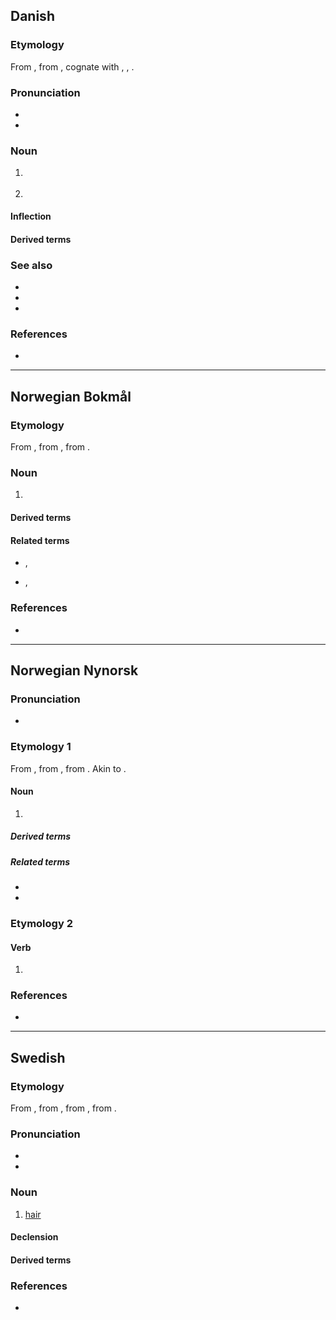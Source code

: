 {{also|har|Har|hár|Hár|hār|här|Appendix:Variations of "har"}}
==Danish==

===Etymology===
From {{der|da|non|hár}}, from {{der|da|gem-pro|*hērą}}, cognate with {{cog|en|hair}}, {{cog|de|Haar}}, {{cog|nl|haar}}.

===Pronunciation===
* {{IPA|da|/hɔːˀr/|[ˈhɒˀ]}}
* {{homophones|da|hård}}

===Noun===
{{wikipedia|lang=da}}
{{da-noun|et}}

# {{lb|da|uncountable}} {{l|en|hair}} {{q|collectively}}
#:{{ux|da|Dit '''hår''' er pænt.|Your '''hair''' looks nice.}}
# {{lb|da|countable}} {{l|en|hair}} {{q|single [[strand]] of hair}}
#:{{ux|da|Der er et '''hår''' i min suppe.|There is a '''hair''' in my soup.}}

====Inflection====
{{da-decl|et}}

====Derived terms====
{{der4|da
|behåret
|behåring
|dyrehår
|dækhår
|gråhåret
|hundehår
|hvidhåret
|håraffald
|håret
|hårbalsam
|hårbund
|hårbånd
|hårbørste
|hårfager
|hårfarve
|hårfin
|hårfjerning
|hårkar
|hårlak
|hårløs
|hårmode
|hårnet
|hårnål
|hårpisk
|hårpleje
|hårsbred
|hårshampoo
|hårsløjfe
|hårspids
|hårspænde
|hårtot
|hårtrukken
|hårtype
|hårtørrer
|hårvask
|hårvækst
|kattehår
|knurhår
|lyshåret
|morgenhår
|mørkhåret
|næsehår
|rødhåret
|skæghår
|tyndhåret
|øjenhår
}}

===See also===
* {{l|da|bakkenbart|g=c}}
* {{l|da|overskæg|g=n}}
* {{l|da|skæg|g=n}}

===References===
* {{R:DDO}}

----

==Norwegian Bokmål==
{{wikipedia|lang=no}}

===Etymology===
From {{der|nb|non|hár}}, from {{der|nb|gem-pro|*hērą}}, from {{der|nb|ine-pro|*keres-||rough hair, bristle}}.

===Noun===
{{nb-noun-n1}} {{q|both countable and uncountable}}

# {{l|en|hair}}

====Derived terms====
{{Template:User:Donnanz/der3-u|lang=nb
|hårbørste
|hårbøyle
|hårfeste
|hårfin
|hårføner
|hårklipp
|hårnål
|hårreisende
|hårrull
|hårspray
|hårstil
|hårstrikk
|hårtap
|kjønnshår
|menneskehår
}}

====Related terms====
* {{l|nb|behåret}}, {{l|nb|behåra}}
* {{l|nb|håret}}, {{l|nb|hårete}}

===References===
* {{R:The Bokmål Dictionary}}

----

==Norwegian Nynorsk==

===Pronunciation===
* {{IPA|nn|/hoːr/}} {{nn-pronu-note}}

===Etymology 1===
{{wp|lang=nn}}
From {{inh|nn|non|hár}}, from {{inh|nn|gem-pro|*hērą}}, from {{der|nn|ine-pro|*keres-||rough hair, bristle}}. Akin to {{cog|en|hair}}.

====Noun====
{{nn-noun-n1}}

# {{senseid|nn|hair}} {{lb|nn|countable|and|uncountable}} {{l|en|hair}}

=====Derived terms=====
{{der4|nn
|augehår
|brennhår
|børstehår
|dunhår
|dyrehår
|englehår
|flimmerhår
|gje ein grå hår
|glatthåra
|gråhåra
|gullhår
|haustvasshår
|heidningshår
|hovudhår
|hår i suppa
|håra
|håravfall
|hårbalsam
|hårband
|hårboste
|hårbotn
|hårbørste
|hårdekke
|hårdott
|hårdusk
|hårdæme
|hårete
|hårfager
|hårfarge
|hårfelling
|hårfeste
|hårfin
|hårfjon
|hårflette
|hårfrisyre
|hårgard
|hårgrann
|hårham
|hårkledd
|hårklednad
|hårklipp
|hårklippar
|hårklippemaskin
|hårkløyvar
|hårkløyving
|hårknute
|hårkrem
|hårkvervel
|hårlag
|hårlakk
|hårlaus
|hårlokk
|hårlugg
|hårmiddel
|hårnett
|hårnål
|hårolje
|hårpisk
|hårpleie
|hårreik
|hårreim
|hårreisande
|hårrot
|hårrull
|hårrøkt
|hårrøyr
|hårsbreidd
|hårsekk
|hårside
|hårsmonn
|hårspray
|hårstell
|hårstil
|hårstrikk
|hårstrå
|hårstubb
|hårsår
|hårtap
|hårtenne
|hårtopp
|hårtull
|hårturkar
|hårtust
|hårvekst
|hårvokster
|kamelhår
|kaninhår
|kjertelhår
|kjønnshår
|korthåra
|krushår
|krøllhår
|kvithåra
|langhåra
|laushår
|lyshåra
|med hud og hår
|menneskehår
|mørkhåra
|nakkehår
|pannehår
|på hengande håret
|raudhåra
|raudhåring
|reinhårig
|ruhåra
|sansehår
|setje grå hår i hovudet på
|silhår
|silkehår
|silkehåra
|skode hunden på håra
|slå ut håret
|strihåra
|stryke med håra
|stutthåra
|svarthåra
|tetthåra
|tynnhåra
|uggrehår
|ullhår
|veidehår
|venushår
|vêrhår
}}

=====Related terms=====
* {{l|nn|hære}}
* {{l|nn|hærd}}

===Etymology 2===
{{nonlemma}}

====Verb====
{{head|nn|verb form}}

# {{infl of|nn|hå||pres|tense}}

===References===
* {{R:ND}}

----

==Swedish==

===Etymology===
From {{inh|sv|gmq-osw|har|hār}}, from {{inh|sv|non|hár}}, from {{inh|sv|gem-pro|*hērą}}, from {{der|sv|ine-pro|*keres-||rough hair, bristle}}.

===Pronunciation===
* {{IPA|sv|/hoːr/}}
* {{audio|sv|Sv-hår.ogg|audio}}

===Noun===
{{wikipedia|lang=sv}}
{{sv-noun|n}}

# [[hair]]

====Declension====
{{sv-infl-noun-n-zero}}

====Derived terms====
{{der4|sv|ansiktshår|brösthår|glashår|flimmerhår|huvudhår|håra|hårarbete|håravfall|hårbalsam|hårband|hårbeklädd|hårbeklädnad|hårbevuxen|hårbeväxt|hårboll|hårborste|hårborttagning|hårbotten|hårbuckla|hårburr|hårdra|hårfager|hårfin|hårfinhet|hårfläta|hårfollikel|hårfrissa|hårfrisyr|hårfrisör|hårfrisörska|hårfärg|hårfärgning|hårfäste|hårfön|hårförlängning|hårgelé|hårig|hårighet|hårklippning|hårklyveri|hårklämma|hårknut|hårkors|hårkärl|hårlag|hårlock|hårlugg|hårläggning|hårlös|hårlöshet|hårman|hårmode|hårmousse|hårnål|hårnät|hårolja|hårpensel|hårpiska|hårpomada|hårpung|hårrem|hårresande|hårrörskärl|hårsalong|hårsbredd|hårschampo|hårslinga|hårsmån|hårsnodd|hårspray|hårsprej|hårspänne|hårstrå|hårsvall|hårsäck|hårtest|hårtofs|hårtork|hårtott|hårtransplantation|hårtuss|hårtvättning|hårtång|håruppsättning|hårvalk|hårvatten|hårvax|hårvirvel|hårvård|hårväxt|hänga på ett hår|hänga på håret|könshår|känselhår|löshår|morrhår|näshår|pubeshår|skyddshår|täckhår|ullhår}}

===References===
* {{R:svenska.se|saol|hår}}

{{top|sv|Hair}}